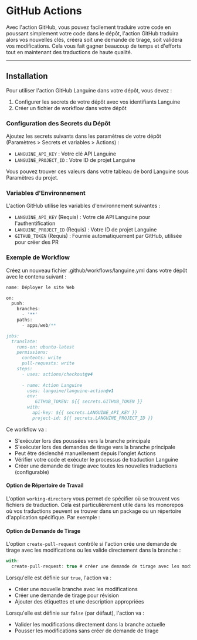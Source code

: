 # GitHub Actions

Avec l'action GitHub, vous pouvez facilement traduire votre code en poussant simplement votre code dans le dépôt, l'action GitHub traduira alors vos nouvelles clés, créera soit une demande de tirage, soit validera vos modifications.
Cela vous fait gagner beaucoup de temps et d'efforts tout en maintenant des traductions de haute qualité.

---

## Installation

Pour utiliser l'action GitHub Languine dans votre dépôt, vous devez :

1. Configurer les secrets de votre dépôt avec vos identifiants Languine
2. Créer un fichier de workflow dans votre dépôt

### Configuration des Secrets du Dépôt

Ajoutez les secrets suivants dans les paramètres de votre dépôt (Paramètres > Secrets et variables > Actions) :

- `LANGUINE_API_KEY` : Votre clé API Languine
- `LANGUINE_PROJECT_ID` : Votre ID de projet Languine

Vous pouvez trouver ces valeurs dans votre tableau de bord Languine sous Paramètres du projet.



### Variables d'Environnement

L'action GitHub utilise les variables d'environnement suivantes :
- `LANGUINE_API_KEY` (Requis) : Votre clé API Languine pour l'authentification
- `LANGUINE_PROJECT_ID` (Requis) : Votre ID de projet Languine 
- `GITHUB_TOKEN` (Requis) : Fournie automatiquement par GitHub, utilisée pour créer des PR

### Exemple de Workflow

Créez un nouveau fichier .github/workflows/languine.yml dans votre dépôt avec le contenu suivant :

```ts title=".github/workflows/release.yml"
name: Déployer le site Web

on:
  push:
    branches:
      - '**'
    paths:
      - apps/web/**

jobs:
  translate:
    runs-on: ubuntu-latest
    permissions:
      contents: write
      pull-requests: write
    steps:
      - uses: actions/checkout@v4
      
      - name: Action Languine
        uses: languine/languine-action@v1
        env:
           GITHUB_TOKEN: ${{ secrets.GITHUB_TOKEN }}
        with:
          api-key: ${{ secrets.LANGUINE_API_KEY }}
          project-id: ${{ secrets.LANGUINE_PROJECT_ID }}
```
 
 Ce workflow va :
- S'exécuter lors des poussées vers la branche principale
- S'exécuter lors des demandes de tirage vers la branche principale
- Peut être déclenché manuellement depuis l'onglet Actions
- Vérifier votre code et exécuter le processus de traduction Languine
- Créer une demande de tirage avec toutes les nouvelles traductions (configurable)

#### Option de Répertoire de Travail

L'option `working-directory` vous permet de spécifier où se trouvent vos fichiers de traduction. Cela est particulièrement utile dans les monorepos où vos traductions peuvent se trouver dans un package ou un répertoire d'application spécifique. Par exemple :

#### Option de Demande de Tirage

L'option `create-pull-request` contrôle si l'action crée une demande de tirage avec les modifications ou les valide directement dans la branche :

```typescript title=".github/workflows/languine.yml"
with:
  create-pull-request: true # créer une demande de tirage avec les modifications
```

Lorsqu'elle est définie sur `true`, l'action va :
- Créer une nouvelle branche avec les modifications
- Créer une demande de tirage pour révision
- Ajouter des étiquettes et une description appropriées

Lorsqu'elle est définie sur `false` (par défaut), l'action va :
- Valider les modifications directement dans la branche actuelle
- Pousser les modifications sans créer de demande de tirage